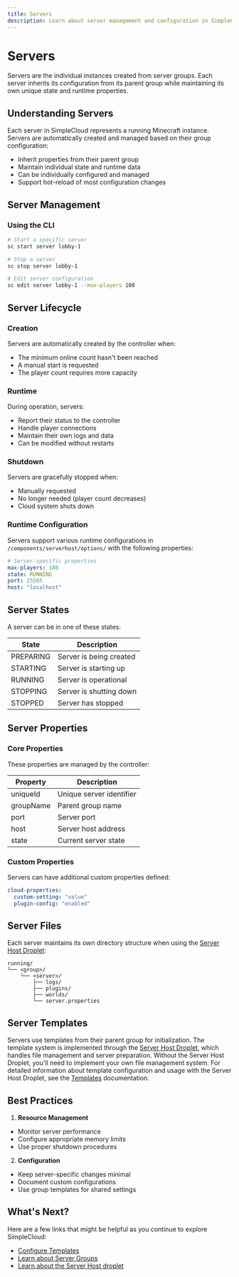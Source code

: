 ```yaml
---
title: Servers
description: Learn about server management and configuration in SimpleCloud
---
```


# Servers

Servers are the individual instances created from server groups. Each server inherits its configuration from its parent group while maintaining its own unique state and runtime properties.

## Understanding Servers

Each server in SimpleCloud represents a running Minecraft instance. Servers are automatically created and managed based on their group configuration:

- Inherit properties from their parent group
- Maintain individual state and runtime data
- Can be individually configured and managed
- Support hot-reload of most configuration changes

## Server Management

### Using the CLI

```bash
# Start a specific server
sc start server lobby-1

# Stop a server
sc stop server lobby-1

# Edit server configuration
sc edit server lobby-1 --max-players 100
```

## Server Lifecycle

### Creation

Servers are automatically created by the controller when:

- The minimum online count hasn't been reached
- A manual start is requested
- The player count requires more capacity

### Runtime

During operation, servers:

- Report their status to the controller
- Handle player connections
- Maintain their own logs and data
- Can be modified without restarts

### Shutdown

Servers are gracefully stopped when:

- Manually requested
- No longer needed (player count decreases)
- Cloud system shuts down

### Runtime Configuration

Servers support various runtime configurations in `/components/serverhost/options/` with the following properties:

```yaml
# Server-specific properties
max-players: 100
state: RUNNING
port: 25565
host: "localhost"
```

## Server States

A server can be in one of these states:

| State     | Description             |
| --------- | ----------------------- |
| PREPARING | Server is being created |
| STARTING  | Server is starting up   |
| RUNNING   | Server is operational   |
| STOPPING  | Server is shutting down |
| STOPPED   | Server has stopped      |

## Server Properties

### Core Properties

These properties are managed by the controller:

| Property  | Description              |
| --------- | ------------------------ |
| uniqueId  | Unique server identifier |
| groupName | Parent group name        |
| port      | Server port              |
| host      | Server host address      |
| state     | Current server state     |

### Custom Properties

Servers can have additional custom properties defined:

```yaml
cloud-properties:
  custom-setting: "value"
  plugin-config: "enabled"
```

## Server Files

Each server maintains its own directory structure when using the [Server Host Droplet](/docs/manual/droplet/serverhost):

```
running/
└── <group>/
    └── <server>/
        ├── logs/
        ├── plugins/
        ├── worlds/
        └── server.properties
```

## Server Templates

Servers use templates from their parent group for initialization. The template system is implemented through the [Server Host Droplet](/docs/manual/droplet/serverhost), which handles file management and server preparation. Without the Server Host Droplet, you'll need to implement your own file management system. For detailed information about template configuration and usage with the Server Host Droplet, see the [Templates](/docs/manual/resources/templates) documentation.

## Best Practices

1. **Resource Management**

- Monitor server performance
- Configure appropriate memory limits
- Use proper shutdown procedures

2. **Configuration**

- Keep server-specific changes minimal
- Document custom configurations
- Use group templates for shared settings

## What's Next?

Here are a few links that might be helpful as you continue to explore SimpleCloud:

- [Configure Templates](/docs/manual/resources/templates)
- [Learn about Server Groups](/docs/manual/resources/groups)
- [Learn about the Server Host droplet](/docs/manual/droplet/serverhost)
